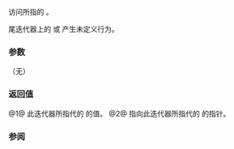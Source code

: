 {{cpp/filesystem/recursive_directory_iterator/title|operator*|operator-&gt;}}
{{cpp/filesystem/recursive_directory_iterator/navbar}}
{{dcl begin}}
{{dcl|since=c++17|num=1|1=
const std::filesystem::directory_entry&amp; operator*() const;
}}
{{dcl|since=c++17|num=2|1=
const std::filesystem::directory_entry* operator-&gt;() const;
}}
{{dcl end}}

访问所指的 {{ltt|cpp/filesystem/directory_entry|directory_entry}}。

尾迭代器上的 {{tt|operator*}} 或 {{tt|operator-&gt;}} 产生未定义行为。

===参数===
（无）

===返回值===
@1@ 此迭代器所指代的 {{ltt|cpp/filesystem/directory_entry|directory_entry}} 的值。
@2@ 指向此迭代器所指代的 {{ltt|cpp/filesystem/directory_entry|directory_entry}} 的指针。

{{cpp/impldef exception}}

===参阅===
{{dsc begin}}
{{dsc inc|cpp/filesystem/directory_iterator/dsc operator*}}
{{dsc end}}

{{langlinks|de|en|es|ja|ru}}